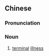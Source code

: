 {{also|绝症}}
==Chinese==
{{zh-forms|s=绝症}}

===Pronunciation===
{{zh-pron
|m=juézhèng
|c=zyut6 zing3
|cat=n
}}

===Noun===
{{zh-noun}}

# [[terminal]] [[illness]]
